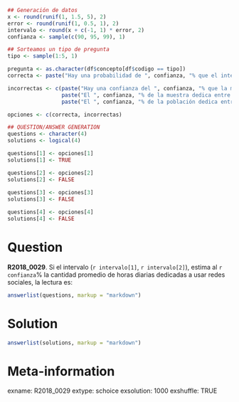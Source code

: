 ```r
## Generación de datos
x <- round(runif(1, 1.5, 5), 2)
error <- round(runif(1, 0.5, 1), 2)
intervalo <- round(x + c(-1, 1) * error, 2)
confianza <- sample(c(90, 95, 99), 1)

## Sorteamos un tipo de pregunta
tipo <- sample(1:5, 1)

pregunta <- as.character(df$concepto[df$codigo == tipo])
correcta <- paste("Hay una probabilidad de ", confianza, "% que el intervalo (", intervalo[1], ", ", intervalo[2], ")", " contenga al promedio de horas.", sep = "")

incorrectas <- c(paste("Hay una confianza del ", confianza, "% que la media de horas dedicadas a usar redes sociales para la muestra esté entre (", intervalo[1], ", ", intervalo[2], ")", sep = ""),
                 paste("El ", confianza, "% de la muestra dedica entre (", intervalo[1], ", ", intervalo[2], ") horas a usar redes sociales", sep = ""),
                 paste("El ", confianza, "% de la población dedica entre (", intervalo[1], ", ", intervalo[2], ") horas a usar redes sociales", sep = ""))

opciones <- c(correcta, incorrectas)

## QUESTION/ANSWER GENERATION
questions <- character(4)
solutions <- logical(4)

questions[1] <- opciones[1]
solutions[1] <- TRUE

questions[2] <- opciones[2]
solutions[2] <- FALSE
    
questions[3] <- opciones[3]
solutions[3] <- FALSE

questions[4] <- opciones[4]
solutions[4] <- FALSE
```
Question
========
**R2018_0029**. Si el intervalo (`r intervalo[1]`, `r intervalo[2]`), estima al `r confianza`% la cantidad promedio de horas diarias dedicadas a usar redes sociales, la lectura es:

```r
answerlist(questions, markup = "markdown")
```
  
Solution
========

```r
answerlist(solutions, markup = "markdown")
```

Meta-information
================
exname: R2018_0029
extype: schoice
exsolution: 1000
exshuffle: TRUE